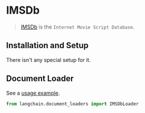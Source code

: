 # IMSDb

>[IMSDb](https://imsdb.com/) is the `Internet Movie Script Database`.
> 
## Installation and Setup

There isn't any special setup for it.

## Document Loader

See a [usage example](/docs/integrations/document_loaders/imsdb).


```python
from langchain.document_loaders import IMSDbLoader
```
